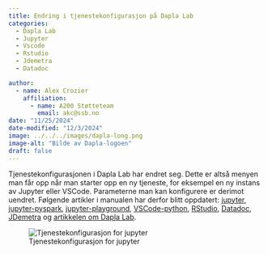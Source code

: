 ```yaml
---
title: Endring i tjenestekonfigurasjon på Dapla Lab
categories:
  - Dapla Lab
  - Jupyter
  - Vscode
  - Rstudio
  - Jdemetra
  - Datadoc

author:
  - name: Alex Crozier
    affiliation: 
      - name: A200 Støtteteam
        email: akc@ssb.no
date: "11/25/2024"
date-modified: "12/3/2024"
image: ../../../images/dapla-long.png
image-alt: "Bilde av Dapla-logoen"
draft: false
---
```


Tjenestekonfigurasjonen i Dapla Lab har endret seg. Dette er altså menyen man får opp når man starter opp en ny tjeneste, for eksempel en ny instans av Jupyter eller VSCode. Parameterne man kan konfigurere er derimot uendret. Følgende artikler i manualen har derfor blitt oppdatert: [jupyter](../../../statistikkere/jupyter.qmd), [jupyter-pyspark](../../../statistikkere/jupyter-pyspark.qmd), [jupyter-playground](../../../statistikkere/jupyter-playground.qmd), [VSCode-python](../../../statistikkere/vscode-python.qmd), [RStudio](../../../statistikkere/rstudio.qmd), [Datadoc](../../../statistikkere/datadoc.qmd), [JDemetra](../../../statistikkere/datadoc.qmd) og [artikkelen om Dapla Lab](../../../statistikkere/dapla-lab.qmd).

![Tjenestekonfigurasjon for jupyter](../../../images/daplalab-tjenestekonfigurasjon.png){fig-alt="Viser tjenestekonfigurasjonen i Dapla Lab." #fig-dapla-lab-tjenestekonfig}
